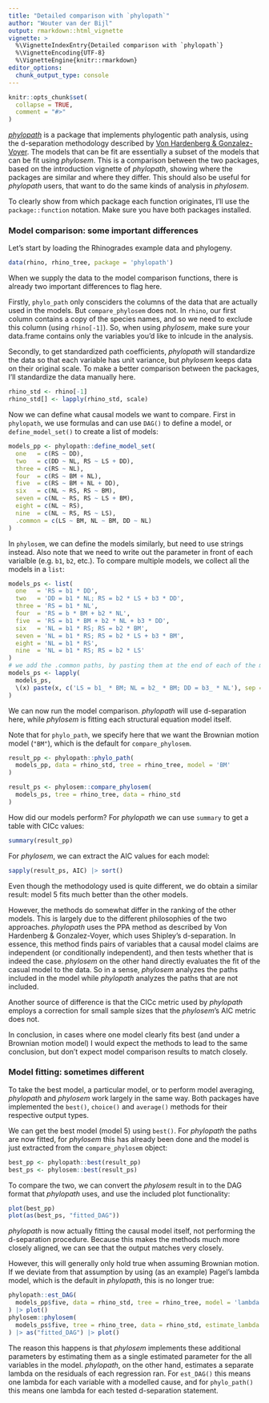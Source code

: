 ```yaml
---
title: "Detailed comparison with `phylopath`"
author: "Wouter van der Bijl"
output: rmarkdown::html_vignette
vignette: >
  %\VignetteIndexEntry{Detailed comparison with `phylopath`}
  %\VignetteEncoding{UTF-8}
  %\VignetteEngine{knitr::rmarkdown}
editor_options: 
  chunk_output_type: console
---
```


```r
knitr::opts_chunk$set(
  collapse = TRUE,
  comment = "#>"
)
```

[_phylopath_](https://doi.org/10.7717/peerj.4718) is a package that implements phylogentic path analysis, using the d-separation methodology described by [Von Hardenberg & Gonzalez-Voyer](https://doi.org/10.1111/j.1558-5646.2012.01790.x). The models that can be fit are essentially a subset of the models that can be fit using _phylosem_. This is a comparison between the two packages, based on the introduction vignette of _phylopath_, showing where the packages are similar and where they differ. This should also be useful for _phylopath_ users, that want to do the same kinds of analysis in _phylosem_.

To clearly show from which package each function originates, I'll use the `package::function` notation. Make sure you have both packages installed.

### Model comparison: some important differences

Let's start by loading the Rhinogrades example data and phylogeny. 

```r
data(rhino, rhino_tree, package = 'phylopath')
```

When we supply the data to the model comparison functions, there is already two important differences to flag here.

Firstly, `phylo_path` only consciders the columns of the data that are actually used in the models. But `compare_phylosem` does not. In `rhino`, our first column contains a copy of the species names, and so we need to exclude this column (using `rhino[-1]`). So, when using _phylosem_, make sure your data.frame contains only the variables you'd like to inlcude in the analysis.

Secondly, to get standardized path coefficients, _phylopath_ will standardize the data so that each variable has unit variance, but _phylosem_ keeps data on their original scale. To make a better comparison between the packages, I'll standardize the data manually here.

```r
rhino_std <- rhino[-1]
rhino_std[] <- lapply(rhino_std, scale)
```

Now we can define what causal models we want to compare. First in `phylopath`, we use formulas and can use `DAG()` to define a model, or `define_model_set()` to create a list of models:

```r
models_pp <- phylopath::define_model_set(
  one   = c(RS ~ DD),
  two   = c(DD ~ NL, RS ~ LS + DD),
  three = c(RS ~ NL),
  four  = c(RS ~ BM + NL),
  five  = c(RS ~ BM + NL + DD),
  six   = c(NL ~ RS, RS ~ BM),
  seven = c(NL ~ RS, RS ~ LS + BM),
  eight = c(NL ~ RS),
  nine  = c(NL ~ RS, RS ~ LS),
  .common = c(LS ~ BM, NL ~ BM, DD ~ NL)
)
```

In `phylosem`, we can define the models similarly, but need to use strings instead. Also note that we need to write out the parameter in front of each varialble (e.g. `b1`, `b2`, etc.). To compare multiple models, we collect all the models in a `list`:

```r
models_ps <- list(
  one   = 'RS = b1 * DD',
  two   = 'DD = b1 * NL; RS = b2 * LS + b3 * DD',
  three = 'RS = b1 * NL',
  four  = 'RS = b * BM + b2 * NL',
  five  = 'RS = b1 * BM + b2 * NL + b3 * DD',
  six   = 'NL = b1 * RS; RS = b2 * BM',
  seven = 'NL = b1 * RS; RS = b2 * LS + b3 * BM',
  eight = 'NL = b1 * RS',
  nine  = 'NL = b1 * RS; RS = b2 * LS'
)
# we add the .common paths, by pasting them at the end of each of the model strings, e.g.:
models_ps <- lapply(
  models_ps, 
  \(x) paste(x, c('LS = b1_ * BM; NL = b2_ * BM; DD = b3_ * NL'), sep = '; ')
)
```

We can now run the model comparison. _phylopath_ will use d-separation here, while _phylosem_ is fitting each structural equation model itself.

Note that for `phylo_path`, we specify here that we want the Brownian motion model (`"BM"`), which is the default for `compare_phylosem`.

```r
result_pp <- phylopath::phylo_path(
  models_pp, data = rhino_std, tree = rhino_tree, model = 'BM'
)

result_ps <- phylosem::compare_phylosem(
  models_ps, tree = rhino_tree, data = rhino_std
)
```

How did our models perform? For _phylopath_ we can use `summary` to get a table with CICc values:

```r
summary(result_pp)
```

For _phylosem_, we can extract the AIC values for each model:

```r
sapply(result_ps, AIC) |> sort()
```

Even though the methodology used is quite different, we do obtain a similar result: model 5 fits much better than the other models.

However, the methods do somewhat differ in the ranking of the other models. This is largely due to the different philosophies of the two approaches. _phylopath_ uses the PPA method as described by Von Hardenberg & Gonzalez-Voyer, which uses Shipley's d-separation. In essence, this method finds pairs of variables that a causal model claims are independent (or conditionally independent), and then tests whether that is indeed the case. _phylosem_ on the other hand directly evaluates the fit of the casual model to the data. So in a sense, _phylosem_ analyzes the paths included in the model while _phylopath_ analyzes the paths that are not included.

Another source of difference is that the CICc metric used by _phylopath_ employs a correction for small sample sizes that the _phylosem_'s AIC metric does not.

In conclusion, in cases where one model clearly fits best (and under a Brownian motion model) I would expect the methods to lead to the same conclusion, but don't expect model comparison results to match closely.

### Model fitting: sometimes different

To take the best model, a particular model, or to perform model averaging, _phylopath_ and _phylosem_ work largely in the same way. Both packages have implemented the `best()`, `choice()` and `average()` methods for their respective output types.

We can get the best model (model 5) using `best()`. For _phylopath_ the paths are now fitted, for _phylosem_ this has already been done and the model is just extracted from the `compare_phylosem` object:

```r
best_pp <- phylopath::best(result_pp)
best_ps <- phylosem::best(result_ps)
```

To compare the two, we can convert the _phylosem_ result in to the DAG format that _phylopath_ uses, and use the included plot functionality:

```r
plot(best_pp)
plot(as(best_ps, "fitted_DAG"))
```

_phylopath_ is now actually fitting the causal model itself, not performing the d-separation procedure. Because this makes the methods much more closely aligned, we can see that the output matches very closely.

However, this will generally only hold true when assuming Brownian motion. If we deviate from that assumption by using (as an example) Pagel's lambda model, which is the default in _phylopath_, this is no longer true:

```r
phylopath::est_DAG(
  models_pp$five, data = rhino_std, tree = rhino_tree, model = 'lambda'
) |> plot()
phylosem::phylosem(
  models_ps$five, tree = rhino_tree, data = rhino_std, estimate_lambda = TRUE
) |> as("fitted_DAG") |> plot()
```

The reason this happens is that _phylosem_ implements these additional parameters by estimating them as a single estimated parameter for the all variables in the model. _phylopath_, on the other hand, estimates a separate lambda on the residuals of each regression ran. For `est_DAG()` this means one lambda for each variable with a modelled cause, and for `phylo_path()` this means one lambda for each tested d-separation statement.